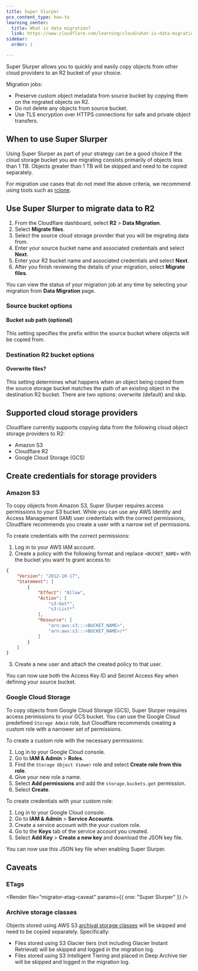 ```yaml
---
title: Super Slurper
pcx_content_type: how-to
learning_center:
  title: What is data migration?
  link: https://www.cloudflare.com/learning/cloud/what-is-data-migration/
sidebar:
  order: 1

---
```



Super Slurper allows you to quickly and easily copy objects from other cloud providers to an R2 bucket of your choice.

Migration jobs:

* Preserve custom object metadata from source bucket by copying them on the migrated objects on R2.
* Do not delete any objects from source bucket.
* Use TLS encryption over HTTPS connections for safe and private object transfers.

## When to use Super Slurper

Using Super Slurper as part of your strategy can be a good choice if the cloud storage bucket you are migrating consists primarily of objects less than 1 TB. Objects greater than 1 TB will be skipped and need to be copied separately.

For migration use cases that do not meet the above criteria, we recommend using tools such as [rclone](/r2/examples/rclone/).

## Use Super Slurper to migrate data to R2

1. From the Cloudflare dashboard, select **R2** > **Data Migration**.
2. Select **Migrate files**.
3. Select the source cloud storage provider that you will be migrating data from.
4. Enter your source bucket name and associated credentials and select **Next**.
5. Enter your R2 bucket name and associated credentials and select **Next**.
6. After you finish reviewing the details of your migration, select **Migrate files**.

You can view the status of your migration job at any time by selecting your migration from **Data Migration** page.

### Source bucket options

#### Bucket sub path (optional)

This setting specifies the prefix within the source bucket where objects will be copied from.

### Destination R2 bucket options

#### Overwrite files?

This setting determines what happens when an object being copied from the source storage bucket matches the path of an existing object in the destination R2 bucket. There are two options: overwrite (default) and skip.

## Supported cloud storage providers

Cloudflare currently supports copying data from the following cloud object storage providers to R2:

* Amazon S3
* Cloudflare R2
* Google Cloud Storage (GCS)

## Create credentials for storage providers

### Amazon S3

To copy objects from Amazon S3, Super Slurper requires access permissions to your S3 bucket. While you can use any AWS Identity and Access Management (IAM) user credentials with the correct permissions, Cloudflare recommends you create a user with a narrow set of permissions.

To create credentials with the correct permissions:

1. Log in to your AWS IAM account.
2. Create a policy with the following format and replace `<BUCKET_NAME>` with the bucket you want to grant access to:

```json
{
    "Version": "2012-10-17",
    "Statement": [
        {
            "Effect": "Allow",
            "Action": [
                "s3:Get*",
                "s3:List*"
            ],
            "Resource": [
                "arn:aws:s3:::<BUCKET_NAME>",
                "arn:aws:s3:::<BUCKET_NAME>/*"
            ]
        }
    ]
}
```

3. Create a new user and attach the created policy to that user.

You can now use both the Access Key ID and Secret Access Key when defining your source bucket.

### Google Cloud Storage

To copy objects from Google Cloud Storage (GCS), Super Slurper requires access permissions to your GCS bucket. You can use the Google Cloud predefined `Storage Admin` role, but Cloudflare recommends creating a custom role with a narrower set of permissions.

To create a custom role with the necessary permissions:

1. Log in to your Google Cloud console.
2. Go to **IAM & Admin** > **Roles**.
3. Find the `Storage Object Viewer` role and select **Create role from this role**.
4. Give your new role a name.
5. Select **Add permissions** and add the `storage.buckets.get` permission.
6. Select **Create**.

To create credentials with your custom role:

1. Log in to your Google Cloud console.
2. Go to **IAM & Admin** > **Service Accounts**.
3. Create a service account with the your custom role.
4. Go to the **Keys** tab of the service account you created.
5. Select **Add Key** > **Create a new key** and download the JSON key file.

You can now use this JSON key file when enabling Super Slurper.

## Caveats

### ETags

<Render file="migrator-etag-caveat" params={{ one: "Super Slurper" }} />

### Archive storage classes

Objects stored using AWS S3 [archival storage classes](https://aws.amazon.com/s3/storage-classes/#Archive) will be skipped and need to be copied separately. Specifically:

* Files stored using S3 Glacier tiers (not including Glacier Instant Retrieval) will be skipped and logged in the migration log.
* Files stored using S3 Intelligent Tiering and placed in Deep Archive tier will be skipped and logged in the migration log.
